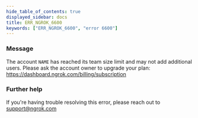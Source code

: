 ```yaml
---
hide_table_of_contents: true
displayed_sidebar: docs
title: ERR_NGROK_6600
keywords: ["ERR_NGROK_6600", "error 6600"]
---
```


### Message

The account `NAME` has reached its team size limit and may not add additional users.
Please ask the account owner to upgrade your plan: https://dashboard.ngrok.com/billing/subscription

### Further help

If you're having trouble resolving this error, please reach out to [support@ngrok.com](mailto:support@ngrok.com?subject=Help%20with%20ERR_NGROK_6600)
